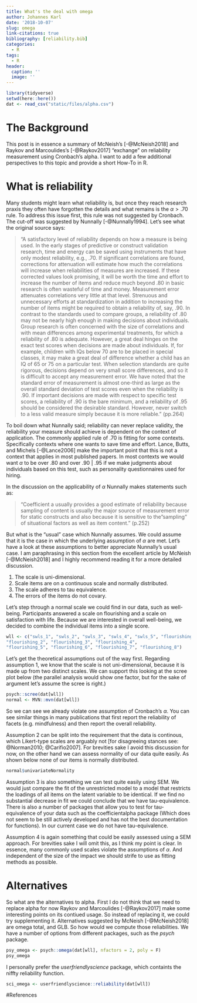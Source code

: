 ---
title: What's the deal with omega
author: Johannes Karl
date: '2018-10-07'
slug: omega
link-citations: true
bibliography: [reliability.bib] 
categories:
  - R
tags:
  - R
header:
  caption: ''
  image: ''
---

```{r data, include = F}
library(tidyverse)
setwd(here::here())
dat <- read_csv("static/files/alpha.csv")
```

# The Background

This post is in essence a summary of McNeish's [-@McNeish2018] and Raykov and Marcoulides's [-@Raykov2017] "exchange" on reliability measurement using Cronbach's alpha. I want to add a few additional perspectives to this topic and provide a short How-To in R. 

# What is reliability 


Many students might learn what reliability is, but once they reach research praxis they often have forgotten the details and what remains is the $\alpha > .70$ rule. To address this issue first, this rule was not suggested by Cronbach. The cut-off was suggested by Nunnally [-@Nunnally1994]. Let's see what the original source says:

>"A satisfactory level of reliability depends on how a measure is being used. In the early
stages of predictive or construct validation research, time and energy can be saved using instruments that have only modest reliability, e.g., .70. If significant correlations
are found, corrections for attenuation will estimate how much the correlations will increase when reliabilities of measures are increased. If these corrected values look
promising, it will be worth the time and effort to increase the number of items and reduce
much beyond .80 in basic research is often wasteful of time and money. Measurement
error attenuates correlations very little at that level. Strenuous and unnecessary efforts
at standardization in addition to increasing the number of items might be required to
obtain a reliability of, say, .90. In contrast to the standards used to compare groups, a reliability of .80 may not be nearly high enough in making decisions about individuals. Group research is often concerned with the size of correlations and with mean differences among experimental treatments, for which a reliability of .80 is adequate. However, a great deal hinges on the exact test scores when decisions are made about individuals. If, for example, children with IQs below 70 are to be placed in special classes, it may make a great deal of difference whether a child has an IQ of 65 or 75 on a particular test. When selection standards are quite rigorous, decisions depend on very small score differences, and so it is difficult to accept any measurement error. We have noted that the standard error of measurement is almost one-third as large as the overall standard deviation of test
scores even when the reliability is .90. If important decisions are made with respect to
specific test scores, a reliability of .90 is the bare minimum, and a reliability of .95
should be considered the desirable standard. However, never switch to a less valid
measure simply because it is more reliable." (pp.264)

To boil down what Nunnally said; reliability can never replace validity, the reliability your measure should achieve is dependent on the context of application. The commonly applied rule of .70 is fitting for some contexts. Specifically contexts where one wants to save time and effort. Lance, Butts, and Michels [-@Lance2006] make the important point that this is not a context that applies in most published papers. In most contexts we would want $\alpha$ to be over .80 and over .90 | .95 if we make judgments about individuals based on this test, such as personality questionnaires used for hiring. 

In the discussion on the applicability of $\alpha$ Nunnally makes statements such as:

>"Coefficient a usually provides a good estimate of reliability
because sampling of content is usually the major source of measurement error
for static constructs and also because it is sensitive to the "sampling" of situational
factors as well as item content." (p.252)

But what is the "usual" case which Nunnally assumes. We could assume that it is the case in which the underlying assumption of $\alpha$ are met. Let's have a look at these assumptions to better appreciate Nunnally's usual case. I am paraphrasing in this section from the excellent article by McNeish [-@McNeish2018] and I highly recommend reading it for a more detailed discussion. 

1. The scale is uni-dimensional.
2. Scale items are on a continuous scale and normally distributed.
3. The scale adheres to tau equivalence.
4. The errors of the items do not covary.


Let's step through a normal scale we could find in our data, such as well-being.
Participants answered a scale on flourishing and a scale on satisfaction with life. Because we are interested in overall well-being, we decided to combine the individual items into a single score. 

```{r tau_equivalence}
wll <- c("swls_1", "swls_2", "swls_3", "swls_4", "swls_5", "flourishing_1",
"flourishing_2", "flourishing_3", "flourishing_4",
"flourishing_5", "flourishing_6", "flourishing_7", "flourishing_8")
```


Let's get the theoretical assumptions out of the way first. Regarding assumption 1, we know that the scale is not uni-dimensional, because it is made up from two distinct scales. We can support this looking at the scree plot below (the parallel analysis would show one factor, but for the sake of argument let's assume the scree is right.)

```{r paralelle, echo = F, message = F}
psych::scree(dat[wll])
normal <- MVN::mvn(dat[wll])
```

So we can see we already violate one assumption of Cronbach's $\alpha$. You can see similar things in many publications that first report the reliability of facets (e.g. mindfulness) and then report the overall reliability. 

Assumption 2 can be split into the requirement that the data is continous, which Likert-type scales are arguably not [for disagreeing stances see: @Norman2010; @Carifio2007]. For brevities sake I avoid this discussion for now, on the other hand we can assess normality of our data quite easily. As shown below none of our items is normally distributed. 

```{r normality, echo = F}
normal$univariateNormality
```

Assumption 3 is also something we can test quite easily using SEM. We would just compare the fit of the unrestricted model to a model that restricts the loadings of all items on the latent variable to be identical. If we find no substantial decrease in fit we could conclude that we have tau-equivalence. There is also a number of packages that allow you to test for tau-equivalence of your data such as the coefficientalpha package (Which does not seem to be still actively developed and has not the best documentation for functions). In our current case we do not have tau-equivalence.

Assumption 4 is again something that could be easily assessed using a SEM approach. For brevities sake I will omit this, as I think my point is clear. In essence, many commonly used scales violate the assumptions of $\alpha$. And independent of the size of the impact we should strife to use as fitting methods as possible.

# Alternatives

So what are the alternatives to alpha. First I do not think that we need to replace alpha for now Raykov and Marcoulides [-@Raykov2017] make some interesting points on its contiued usage. So instead of replacing it, we could try supplementing it. Alternatives suggested by McNeish [-@McNeish2018] are omega total, and GLB. So how would we compute those reliabilities. We have a number of options from different packages, such as the *psych* package. 


```{r, omega, warning = F, message = F}

psy_omega <- psych::omega(dat[wll], nfactors = 2, poly = F)
psy_omega
```

I personally prefer the *userfriendlyscience* package, which containts the niffty reliability function.

```{r, science, warning = F, message = F}

sci_omega <- userfriendlyscience::reliability(dat[wll])
```

#References